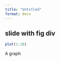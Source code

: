 ```yaml
---
title: "Untitled"
format: docx
---
```


## slide with fig div

::: {#fig-graph1}

```r
plot(1:10)
```

A graph

:::
